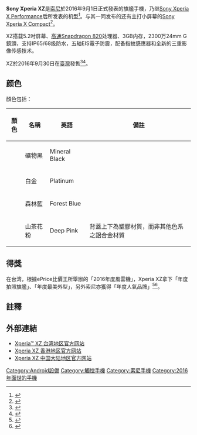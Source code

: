 {{Multiple issues|
{{Copyedit|time=2016-12-14T08:54:44+00:00}}
{{Refimprove|time=2016-12-14T08:54:44+00:00}}
}}
{{NoteTA|G1=IT}}
{{Infobox mobile phone
| box_width     = 400px
| name          = Sony Xperia XZ
| logo          = 
| logosize      = 
| caption       = 
| image         = [[File:NTT_docomo_SO-01J_01.jpg|250px]] 
| imgaesize     = 
| caption2      = 
| slogan        = 
| brand         = [[索尼行動通訊|索尼行動通訊]]
| series        = [[Sony_Xperia|Sony Xperia]]
| modelnumber   = 
| manufacturer  = [[索尼行動通訊|索尼行動通訊]]
| type          = [[智能手機|智慧型手機]]
| carrier       = 
| released      = 
| networks      = 
| form          = [[手機規格|平板式手機]]
| display       = 5.2英吋，解析度：1,920 x 1,080 Full HD<br>[[IPS|IPS]]高可視角LCD面板<br>[[BRAVIA|TRILUMINOS™ Display with Live Color LED]]<br>[[BRAVIA|X-Reality™ Engine for Mobile]]
| ext_display   = 
| size          = 
| weight        = 
| input         = 電阻和電容混合式觸控技術
| os            = [[Android|Android]] 6.0.1 - 7.0 - 7.1.1 - 8.0
| soc           = [[高通|高通]] [[Snapdragon|Snapdragon 820]]
| cpu           = 2.15*2 + 1.5*2 GHz<br>[[四核心|四核心]]處理器
| gpu           = [[高通|高通]] [[Adreno|Adreno]] 530
| storage       = 32GB/64GB ROM eMMC5.1 
| memory        = 3GB
| memory_card   = 
| battery       = 2900 [[毫安|mAh]] 支援QC3.0
| rear_camera   = 
| front_camera  = 
| connectivity  = 
| sound         = 
| other         = 
| available     = 
| discontinued  = 
| related       = [[Sony_Xperia_X_Compact|Sony Xperia X Compact]]<br />[[Sony_Xperia_XZ_Premium|Sony Xperia XZ Premium]]
| predecessor   = [[Sony_Xperia_X_Performance|Sony Xperia X Performance]]
| successor     = [[Sony_Xperia_XZs|Sony Xperia XZs]]
| website       = 
}}

'''Sony Xperia XZ'''是[[索尼|索尼]]於2016年9月1日正式發表的旗艦手機，乃继[[Sony_Xperia_X_Performance|Sony Xperia X Performance]]后所发表的机型<ref>{{Cite news |url=https://www.chinadaily.com.cn/business/tech/2017-10/28/content_33807979.htm |title=Sony puts new technologies on display - Business - Chinadaily.com.cn |accessdate=2021-12-30 |archive-date=2021-12-30 |archive-url=https://web.archive.org/web/20211230002356/https://www.chinadaily.com.cn/business/tech/2017-10/28/content_33807979.htm }}</ref>。与其一同发布的还有主打小屏幕的[[Sony_Xperia_X_Compact|Sony Xperia X Compact]]<ref>{{Cite news |url=http://chinaplus.cri.cn/opinion/opedblog/23/20190408/272738.html |title=Smartphone is Sony's "chicken rib” |accessdate=2021-12-30 |archive-date=2020-11-24 |archive-url=https://web.archive.org/web/20201124235436/http://chinaplus.cri.cn/opinion/opedblog/23/20190408/272738.html }}</ref>。

XZ搭载5.2吋屏幕、[[高通|高通]][[Snapdragon|Snapdragon 820]]处理器、3GB内存，2300万24mm G鏡頭，支持IP65/68级防水，五轴EIS電子防震，配备指紋感應器和全新的三重影像传感技术。

XZ於2016年9月30日在[[臺灣|臺灣]]發售<ref>{{Cite news |url=http://www.xinhuanet.com//english/2017-02/28/c_136089661.htm |title=ZTE, Sony launch new devices at Mobile World Congress - Xinhua |3=English.news.cn |accessdate=2021-12-30 |archive-date=2021-12-30 |archive-url=https://web.archive.org/web/20211230002929/http://www.xinhuanet.com//english/2017-02/28/c_136089661.htm }}</ref><ref>{{Cite news |url=https://news.cgtn.com/news/31556a4d35677a6333566d54/share_p.html |title=Sony pins hopes on 4K video to revive smartphone sales |accessdate=2021-12-30 |archive-date=2021-12-30 |archive-url=https://web.archive.org/web/20211230002346/https://news.cgtn.com/news/31556a4d35677a6333566d54/share_p.html }}</ref>。

==颜色==
顏色包括：
{| class="wikitable + sortable"
|-
!顏色!!名稱!!英語!!備註
|-
|bgcolor="#1A0000"| ||礦物黑||Mineral Black||
|-
|bgcolor="#E0E0E0"| ||白金||Platinum||
|-
|bgcolor="#001D33"| ||森林藍||Forest Blue||
|-
|bgcolor="#FF1281"| ||山茶花粉||Deep Pink||背蓋上下為塑膠材質，而非其他色系之鋁合金材質
|}

==得獎==
在台湾，根據ePrice比價王所舉辦的「2016年度風雲機」，Xperia XZ拿下「年度拍照旗艦」、「年度最美外型」，另外索尼亦獲得「年度人氣品牌」<ref>{{Cite web |url=http://www.eprice.com.tw/mobile/talk/102/5012380/1/ |title=ePrice 2016「年度風雲機」網友票選結果出爐 |accessdate=2017-02-08 |archive-date=2017-02-06 |archive-url=https://web.archive.org/web/20170206002207/http://www.eprice.com.tw/mobile/talk/102/5012380/1/ |dead-url=no }}</ref><ref>{{Cite news |url=https://tech.huanqiu.com/article/9CaKrnK18CY |title=“黑马”诺基亚3310最受关注 预购量超旗舰机 |accessdate=2021-12-30 |archive-date=2021-12-30 |archive-url=https://web.archive.org/web/20211230002934/https://tech.huanqiu.com/article/9CaKrnK18CY }}</ref>。

==註釋==
{{Reflist}}

==外部連結==
*[https://www.sonymobile.com/tw/products/phones/xperia-xz/ Xperia™ XZ 台湾地区官方网站]{{Wayback|url=https://www.sonymobile.com/tw/products/phones/xperia-xz/ |date=20170422115438 }}
*[https://www.sonymobile.com/global-zh/products/phones/xperia-xz Xperia XZ 香港地区官方网站]{{Wayback|url=https://www.sonymobile.com/global-zh/products/phones/xperia-xz |date=20190402131454 }}
*[https://www.sonymobile.com/cn/products/phones/xperia-xz/ Xperia XZ 中国大陆地区官方网站]{{Wayback|url=https://www.sonymobile.com/cn/products/phones/xperia-xz/ |date=20190402131448 }}

{{Sony phones}}

[[Category:Android設備|Category:Android設備]]

[[Category:觸控手機|Category:觸控手機]]
[[Category:索尼手機|Category:索尼手機]]
[[Category:2016年面世的手機|Category:2016年面世的手機]]